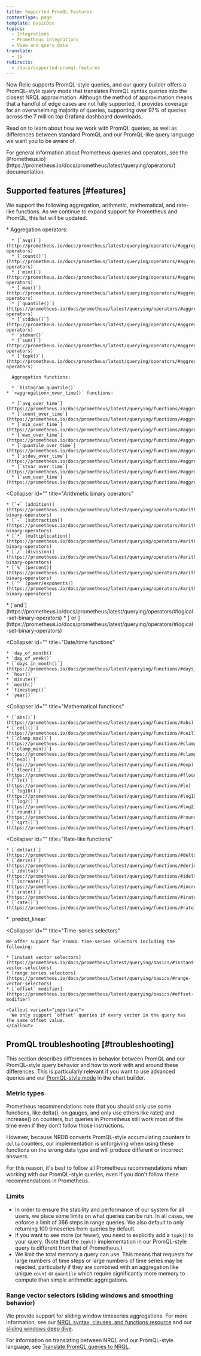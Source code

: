 ```yaml
---
title: Supported PromQL Features
contentType: page
template: basicDoc
topics:
  - Integrations
  - Prometheus integrations
  - View and query data
translate:
  - jp
redirects:
  - /docs/supported-promql-features
---
```


New Relic supports PromQL-style queries, and our query builder offers a PromQL-style query mode that translates PromQL syntax queries into the closest NRQL approximation. Although the method of approximation means that a handful of edge cases are not fully supported, it provides coverage for an overwhelming majority of queries, supporting over 97% of queries across the 7 million top Grafana dashboard downloads.

Read on to learn about how we work with PromQL queries, as well as differences between standard PromQL and our PromQL-like query language we want you to be aware of.

<Callout variant="important">
  For general information about Prometheus queries and operators, see the [Prometheus.io](https://prometheus.io/docs/prometheus/latest/querying/operators/) documentation.
</Callout>

## Supported features [#features]

We support the following aggregation, arithmetic, mathematical, and rate-like functions. As we continue to expand support for Prometheus and PromQL, this list will be updated.

<CollapserGroup>
  <Collapser
    id=""
    title="Aggregation operators and functions"
  >
    * Aggregation operators:

      * [`avg()`](http://prometheus.io/docs/prometheus/latest/querying/operators/#aggregation-operators)
      * [`count()`](http://prometheus.io/docs/prometheus/latest/querying/operators/#aggregation-operators)
      * [`min()`](http://prometheus.io/docs/prometheus/latest/querying/operators/#aggregation-operators)
      * [`max()`](http://prometheus.io/docs/prometheus/latest/querying/operators/#aggregation-operators)
      * [`quantile()`](https://prometheus.io/docs/prometheus/latest/querying/operators/#aggregation-operators)
      * [`stddev()`](http://prometheus.io/docs/prometheus/latest/querying/operators/#aggregation-operators)
      * `stdvar()`
      * [`sum()`](http://prometheus.io/docs/prometheus/latest/querying/operators/#aggregation-operators)
      * [`topk()`](http://prometheus.io/docs/prometheus/latest/querying/operators/#aggregation-operators)

      Aggregation functions:

      * `histogram_quantile()`
    * `<aggregation>_over_time()` functions:

      * [`avg_over_time`](https://prometheus.io/docs/prometheus/latest/querying/functions/#aggregation_over_time)
      * [`count_over_time`](https://prometheus.io/docs/prometheus/latest/querying/functions/#aggregation_over_time)
      * [`min_over_time`](https://prometheus.io/docs/prometheus/latest/querying/functions/#aggregation_over_time)
      * [`max_over_time`](https://prometheus.io/docs/prometheus/latest/querying/functions/#aggregation_over_time)
      * [`quantile_over_time`](https://prometheus.io/docs/prometheus/latest/querying/functions/#aggregation_over_time)
      * [`stdev_over_time`](https://prometheus.io/docs/prometheus/latest/querying/functions/#aggregation_over_time)
      * [`stvar_over_time`](https://prometheus.io/docs/prometheus/latest/querying/functions/#aggregation_over_time)
      * [`sum_over_time`](https://prometheus.io/docs/prometheus/latest/querying/functions/#aggregation_over_time)
  </Collapser>

  <Collapser
    id=""
    title="Arithmetic binary operators"
  >
    * [`+` (addition)](https://prometheus.io/docs/prometheus/latest/querying/operators/#arithmetic-binary-operators)
    * [`-` (subtraction)](https://prometheus.io/docs/prometheus/latest/querying/operators/#arithmetic-binary-operators)
    * [`*` (multiplication)](https://prometheus.io/docs/prometheus/latest/querying/operators/#arithmetic-binary-operators)
    * [`/` (division)](https://prometheus.io/docs/prometheus/latest/querying/operators/#arithmetic-binary-operators)
    * [`%` (percent)](https://prometheus.io/docs/prometheus/latest/querying/operators/#arithmetic-binary-operators)
    * [`^` (power/exponents)](https://prometheus.io/docs/prometheus/latest/querying/operators/#arithmetic-binary-operators)
  </Collapser>

  <Collapser title="Logical operators">
    * [`and`](https://prometheus.io/docs/prometheus/latest/querying/operators/#logical-set-binary-operators)
    * [`or`](https://prometheus.io/docs/prometheus/latest/querying/operators/#logical-set-binary-operators)
  </Collapser>

  <Collapser
    id=""
    title="Date/time functions"
  >
    * `day_of_month()`
    * `day_of_week()`
    * [`days_in_month()`](https://prometheus.io/docs/prometheus/latest/querying/functions/#days_in_month)
    * `hour()`
    * `minute()`
    * `month()`
    * `timestamp()`
    * `year()`
  </Collapser>

  <Collapser
    id=""
    title="Mathematical functions"
  >
    * [`abs()`](https://prometheus.io/docs/prometheus/latest/querying/functions/#abs)
    * [`ceil()`](https://prometheus.io/docs/prometheus/latest/querying/functions/#ceil)
    * [`clamp_max()`](https://prometheus.io/docs/prometheus/latest/querying/functions/#clamp_max)
    * [`clamp_min()`](https://prometheus.io/docs/prometheus/latest/querying/functions/#clamp_min)
    * [`exp()`](https://prometheus.io/docs/prometheus/latest/querying/functions/#exp)
    * [`floor()`](https://prometheus.io/docs/prometheus/latest/querying/functions/#floor)
    * [`ln()`](https://prometheus.io/docs/prometheus/latest/querying/functions/#ln)
    * [`log10()`](https://prometheus.io/docs/prometheus/latest/querying/functions/#log10)
    * [`log2()`](https://prometheus.io/docs/prometheus/latest/querying/functions/#log2)
    * [`round()`](https://prometheus.io/docs/prometheus/latest/querying/functions/#round)
    * [`sqrt()`](https://prometheus.io/docs/prometheus/latest/querying/functions/#sqrt)
  </Collapser>

  <Collapser
    id=""
    title="Rate-like functions"
  >
    * [`delta()`](https://prometheus.io/docs/prometheus/latest/querying/functions/#delta)
    * [`deriv()`](https://prometheus.io/docs/prometheus/latest/querying/functions/#deriv)
    * [`idelta()`](https://prometheus.io/docs/prometheus/latest/querying/functions/#idelta)
    * [`increase()`](https://prometheus.io/docs/prometheus/latest/querying/functions/#increase)
    * [`irate()`](https://prometheus.io/docs/prometheus/latest/querying/functions/#irate)
    * [`rate()`](https://prometheus.io/docs/prometheus/latest/querying/functions/#rate)
  </Collapser>

  <Collapser title="Predictive functions">
    * `predict_linear`
  </Collapser>

  <Collapser
    id=""
    title="Time-series selectors"
  >
    We offer support for PromQL time-series selectors including the following:

    * [instant vector selectors](https://prometheus.io/docs/prometheus/latest/querying/basics/#instant-vector-selectors)
    * [range series selectors](https://prometheus.io/docs/prometheus/latest/querying/basics/#range-vector-selectors)
    * [`offset` modifier](https://prometheus.io/docs/prometheus/latest/querying/basics/#offset-modifier)

    <Callout variant="important">
      We only support `offset` queries if every vector in the query has the same offset value.
    </Callout>
  </Collapser>
</CollapserGroup>

## PromQL troubleshooting [#troubleshooting]

This section describes differences in behavior between PromQL and our PromQL-style query behavior and how to work with and around these differences. This is particularly relevant if you want to use advanced queries and our [PromQL-style mode](/docs/query-your-data/explore-query-data/chart-builder/use-advanced-promql-mode-specify-data) in the chart builder.

### Metric types

Prometheus recommendations note that you should only use some functions, like delta(), on gauges, and only use others like rate() and increase() on counters, but queries in Prometheus still work most of the time even if they don’t follow those instructions.

However, because NRDB converts PromQL-style accumulating counters to `delta` counters, our implementation is unforgiving when using these functions on the wrong data type and will produce different or incorrect answers.

For this reason, it's best to follow all Prometheus recommendations when working with our PromQL-style queries, even if you don't follow these recommendations in Prometheus.

### Limits

* In order to ensure the stability and performance of our system for all users, we place some limits on what queries can be run. In all cases, we enforce a limit of 366 steps in range queries. We also default to only returning 100 timeseries from queries by default.
* If you want to see more (or fewer), you need to explicitly add a `topk()` to your query. (Note that the `topk()` implementation in our PromQL-style query is different from that of Prometheus.)
* We limit the total memory a query can use. This means that requests for large numbers of time steps or large numbers of time series may be rejected, particularly if they are combined with an aggregation like unique `count` or `quantile` which require significantly more memory to compute than simple arithmetic aggregations.

### Range vector selectors (sliding windows and smoothing behavior)

We provide support for sliding window timeseries aggregations. For more information, see our [NRQL syntax, clauses, and functions resource](/docs/query-your-data/nrql-new-relic-query-language/get-started/nrql-syntax-clauses-functions#slide-by) and our [sliding windows deep dive](/docs/query-your-data/nrql-new-relic-query-language/nrql-query-tutorials/create-smoother-charts-sliding-windows).

For information on translating between NRQL and our PromQL-style language, see [Translate PromQL queries to NRQL](/docs/integrations/prometheus-integrations/view-query-data/translate-promql-queries-nrql).
